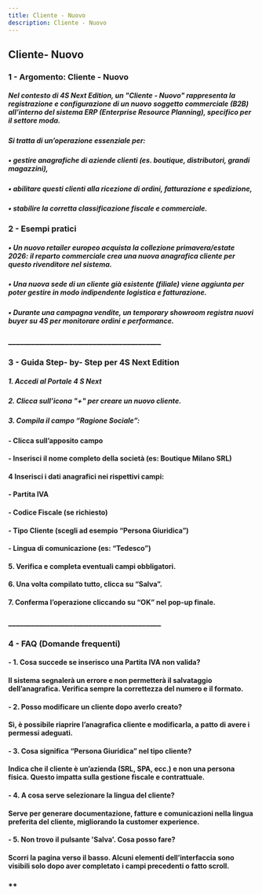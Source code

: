```yaml
---
title: Cliente - Nuovo
description: Cliente - Nuovo
---
```


## Cliente- Nuovo

### 1 -  Argomento: Cliente - Nuovo

##### Nel contesto di 4S Next Edition, un "Cliente - Nuovo" rappresenta la registrazione e configurazione di un nuovo soggetto commerciale (B2B) all’interno del sistema ERP (Enterprise Resource Planning), specifico per il settore moda.

##### Si tratta di un’operazione essenziale per:

##### •	gestire anagrafiche di aziende clienti (es. boutique, distributori, grandi magazzini),

##### •	abilitare questi clienti alla ricezione di ordini, fatturazione e spedizione,

##### •	stabilire la corretta classificazione fiscale e commerciale.

### 2 -  Esempi pratici

##### •	Un nuovo retailer europeo acquista la collezione primavera/estate 2026: il reparto commerciale crea una nuova anagrafica cliente per questo rivenditore nel sistema.

##### •	Una nuova sede di un cliente già esistente (filiale) viene aggiunta per poter gestire in modo indipendente logistica e fatturazione.

##### •	Durante una campagna vendite, un temporary showroom registra nuovi buyer su 4S per monitorare ordini e performance.

### \_\_\_\_\_\_\_\_\_\_\_\_\_\_\_\_\_\_\_\_\_\_\_\_\_\_\_\_\_\_\_\_\_\_\_\_\_\_\_\_

### 3 -  Guida Step- by- Step per 4S Next Edition

##### 1.	Accedi al Portale 4 S Next

##### 2.	Clicca sull’icona "+" per creare un nuovo cliente.

##### 3.	Compila il campo “Ragione Sociale”:

#### &#x20;  -	Clicca sull’apposito campo

#### &#x20;  -	Inserisci il nome completo della società (es: Boutique Milano SRL)

#### 4	Inserisci i dati anagrafici nei rispettivi campi:

#### &#x20;  -	Partita IVA

#### &#x20;  -	Codice Fiscale (se richiesto)

#### &#x20;  -	Tipo Cliente (scegli ad esempio “Persona Giuridica”)

#### &#x20;  -	Lingua di comunicazione (es: “Tedesco”)

#### 5.	Verifica e completa eventuali campi obbligatori.

#### 6.	Una volta compilato tutto, clicca su “Salva”.

#### 7.	Conferma l’operazione cliccando su “OK” nel pop-up finale.

### \_\_\_\_\_\_\_\_\_\_\_\_\_\_\_\_\_\_\_\_\_\_\_\_\_\_\_\_\_\_\_\_\_\_\_\_\_\_\_\_

### 4 - FAQ (Domande frequenti)

#### &#x20;- 1. Cosa succede se inserisco una Partita IVA non valida?

#### Il sistema segnalerà un errore e non permetterà il salvataggio dell’anagrafica. Verifica sempre la correttezza del numero e il formato.

#### &#x20;- 2. Posso modificare un cliente dopo averlo creato?

#### Sì, è possibile riaprire l’anagrafica cliente e modificarla, a patto di avere i permessi adeguati.

#### - 3. Cosa significa “Persona Giuridica” nel tipo cliente?

#### Indica che il cliente è un’azienda (SRL, SPA, ecc.) e non una persona fisica. Questo impatta sulla gestione fiscale e contrattuale.

#### &#x20;- 4. A cosa serve selezionare la lingua del cliente?

#### Serve per generare documentazione, fatture e comunicazioni nella lingua preferita del cliente, migliorando la customer experience.

#### &#x20;- 5. Non trovo il pulsante 'Salva'. Cosa posso fare?

#### Scorri la pagina verso il basso. Alcuni elementi dell’interfaccia sono visibili solo dopo aver completato i campi precedenti o fatto scroll.

### \*\*